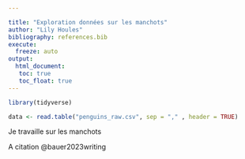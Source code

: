 ```yaml
---

title: "Exploration données sur les manchots"
author: "Lily Houles" 
bibliography: references.bib
execute: 
  freeze: auto
output: 
  html_document:
   toc: true
   toc_float: true
---
```


```r
library(tidyverse)
```


```r
data <- read.table("penguins_raw.csv", sep = "," , header = TRUE)
```

Je travaille sur les manchots 



A citation @bauer2023writing
